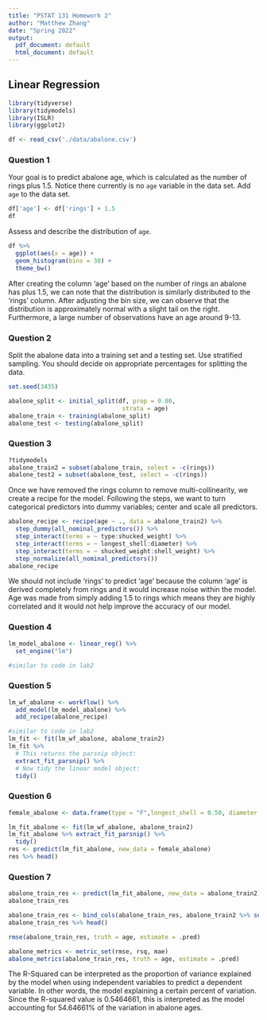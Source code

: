 ```yaml
---
title: "PSTAT 131 Homework 2"
author: "Matthew Zhang"
date: "Spring 2022"
output:
  pdf_document: default
  html_document: default
---
```

\newpage

## Linear Regression

```r
library(tidyverse)
library(tidymodels)
library(ISLR)
library(ggplot2)

df <- read_csv('./data/abalone.csv')
```


### Question 1

Your goal is to predict abalone age, which is calculated as the number of rings plus 1.5. Notice there currently is no `age` variable in the data set. Add `age` to the data set.

```r
df['age'] <- df['rings'] + 1.5
df
```

Assess and describe the distribution of `age`.

```r
df %>% 
  ggplot(aes(x = age)) +
  geom_histogram(bins = 30) +
  theme_bw()
```

After creating the column 'age' based on the number of rings an abalone has plus 1.5, we can note that the distribution is similarly distributed to the 'rings' column. After adjusting the bin size, we can observe that the distribution is approximately normal with a slight tail on the right. Furthermore, a large number of observations have an age around 9-13. 

### Question 2

Split the abalone data into a training set and a testing set. Use stratified sampling. You should decide on appropriate percentages for splitting the data.

```r
set.seed(3435)

abalone_split <- initial_split(df, prop = 0.80,
                                strata = age)
abalone_train <- training(abalone_split)
abalone_test <- testing(abalone_split)
```

### Question 3

```r
?tidymodels
abalone_train2 = subset(abalone_train, select = -c(rings))
abalone_test2 = subset(abalone_test, select = -c(rings))
```
Once we have removed the rings column to remove multi-collinearity, we create a recipe for the model. Following the steps, we want to turn categorical predictors into dummy variables; center and scale all predictors.

```r
abalone_recipe <- recipe(age ~ ., data = abalone_train2) %>% 
  step_dummy(all_nominal_predictors()) %>% 
  step_interact(terms = ~ type:shucked_weight) %>% 
  step_interact(terms = ~ longest_shell:diameter) %>% 
  step_interact(terms = ~ shucked_weight:shell_weight) %>% 
  step_normalize(all_nominal_predictors())
abalone_recipe
```
We should not include 'rings' to predict 'age' because the column 'age' is derived completely from rings and it would increase noise within the model. Age was made from simply adding 1.5 to rings which means they are highly correlated and it would not help improve the accuracy of our model. 

### Question 4

```r
lm_model_abalone <- linear_reg() %>% 
  set_engine("lm")

#similar to code in lab2
```

### Question 5

```r
lm_wf_abalone <- workflow() %>% 
  add_model(lm_model_abalone) %>% 
  add_recipe(abalone_recipe)

#similar to code in lab2
lm_fit <- fit(lm_wf_abalone, abalone_train2)
lm_fit %>% 
  # This returns the parsnip object:
  extract_fit_parsnip() %>% 
  # Now tidy the linear model object:
  tidy()
```

### Question 6

```r
female_abalone <- data.frame(type = "F",longest_shell = 0.50, diameter = 0.10, height = 0.30, whole_weight = 4, shucked_weight = 1, viscera_weight = 2, shell_weight = 1)

lm_fit_abalone <- fit(lm_wf_abalone, abalone_train2)
lm_fit_abalone %>% extract_fit_parsnip() %>% 
  tidy()
res <- predict(lm_fit_abalone, new_data = female_abalone)
res %>% head()
```

### Question 7

```r
abalone_train_res <- predict(lm_fit_abalone, new_data = abalone_train2)
abalone_train_res
```

```r
abalone_train_res <- bind_cols(abalone_train_res, abalone_train2 %>% select(age))
abalone_train_res %>% head()
```

```r
rmse(abalone_train_res, truth = age, estimate = .pred)
```

```r
abalone_metrics <- metric_set(rmse, rsq, mae)
abalone_metrics(abalone_train_res, truth = age, estimate = .pred)
```

The R-Squared can be interpreted as the proportion of variance explained by the model when using independent variables to predict a dependent variable. In other words, the model explaining a certain percent of variation. Since the R-squared value is 0.5464661, this is interpreted as the model accounting for 54.64661% of the variation in abalone ages.